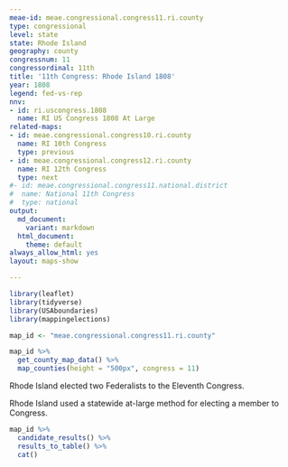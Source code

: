 ```yaml
---
meae-id: meae.congressional.congress11.ri.county
type: congressional
level: state
state: Rhode Island
geography: county
congressnum: 11
congressordinal: 11th
title: '11th Congress: Rhode Island 1808'
year: 1808
legend: fed-vs-rep
nnv:
- id: ri.uscongress.1808
  name: RI US Congress 1808 At Large
related-maps:
- id: meae.congressional.congress10.ri.county
  name: RI 10th Congress
  type: previous
- id: meae.congressional.congress12.ri.county
  name: RI 12th Congress
  type: next
#- id: meae.congressional.congress11.national.district
#  name: National 11th Congress
#  type: national
output:
  md_document:
    variant: markdown
  html_document:
    theme: default
always_allow_html: yes
layout: maps-show

---
```


```r
library(leaflet)
library(tidyverse)
library(USAboundaries)
library(mappingelections)

map_id <- "meae.congressional.congress11.ri.county"
```

<div class="map">

```r
map_id %>%
  get_county_map_data() %>%
  map_counties(height = "500px", congress = 11)
```

</div>

Rhode Island elected two Federalists to the Eleventh Congress.

Rhode Island used a statewide at-large method for electing a member to Congress.

<div class="results-table">

```r
map_id %>%
  candidate_results() %>%
  results_to_table() %>%
  cat()
```

</div>
